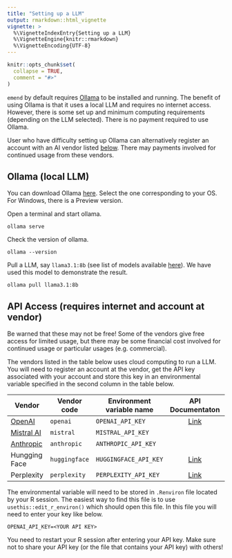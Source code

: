 ```yaml
---
title: "Setting up a LLM"
output: rmarkdown::html_vignette
vignette: >
  %\VignetteIndexEntry{Setting up a LLM}
  %\VignetteEngine{knitr::rmarkdown}
  %\VignetteEncoding{UTF-8}
---
```


```r
knitr::opts_chunk$set(
  collapse = TRUE,
  comment = "#>"
)
```

`emend` by default requires [Ollama](#ollama) to be installed and running. The benefit of using Ollama is that it uses a local LLM and requires no internet access. However, there is some set up and minimum computing requirements (depending on the LLM selected). There is no payment required to use Ollama.


User who have difficulty setting up Ollama can alternatively register an account with an AI vendor listed [below](#api). There may payments involved for continued usage from these vendors. 


## Ollama (local LLM) {#ollama}


You can download Ollama [here](https://ollama.com/download). Select the one corresponding to your OS. For Windows, there is a Preview version.

Open a terminal and start ollama. 

```
ollama serve
```

Check the version of ollama.

```
ollama --version
```

Pull a LLM, say `llama3.1:8b` (see list of models available [here](https://ollama.com/library)). We have used this model to demonstrate the result. 

```
ollama pull llama3.1:8b
```


## API Access (requires internet and account at vendor) {#api}


Be warned that these may not be free! Some of the vendors give free access for limited usage, but there may be some financial cost involved for continued usage or particular usages (e.g. commercial). 

The vendors listed in the table below uses cloud computing to run a LLM. You will need to register an account at the vendor, get the API key associated with your account and store this key in an environmental variable specified in the second column in the table below.

Vendor | Vendor code | Environment variable name | API Documentaton | Implemented
---|---|---|:---:| ---|
[OpenAI](https://platform.openai.com/api-keys) | `openai` | `OPENAI_API_KEY` | [Link](https://platform.openai.com/docs/api-reference/introduction) | Yes |
[Mistral AI](https://console.mistral.ai/api-keys/) | `mistral` | `MISTRAL_API_KEY` | | No |
[Anthropic](https://console.anthropic.com/settings/keys) | `anthropic` | `ANTHROPIC_API_KEY` || No |
Hungging Face | `huggingface` | `HUGGINGFACE_API_KEY` | [Link](https://huggingface.co/docs/hub/models-inference) | No |
Perplexity | `perplexity` | `PERPLEXITY_API_KEY` | [Link](https://docs.perplexity.ai/home) | No |


The environmental variable will need to be stored in `.Renviron` file located by your R session. The easiest way to find this file is to use `usethis::edit_r_environ()` which should open this file. In this file you will need to enter your key like below.

```
OPENAI_API_KEY=<YOUR API KEY>
```

You need to restart your R session after entering your API key. Make sure not to share your API key (or the file that contains your API key) with others! 


